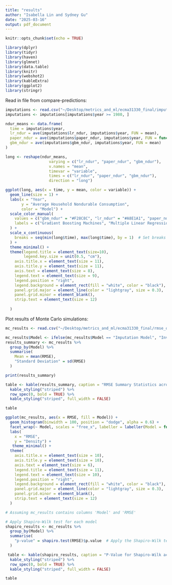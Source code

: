 ```yaml
---
title: "results"
author: "Isabella Lin and Sydney Gu"
date: "2025-03-16"
output: pdf_document
---
```


```r
knitr::opts_chunk$set(echo = TRUE)
```

```r
library(dplyr)
library(tidyr)
library(haven)
library(glmnet)
library(data.table)
library(knitr)
library(webshot2)
library(kableExtra)
library(ggplot2)
library(stringr)
```

Read in file from compare-predictions:
```r
imputations <- read.csv("~/Desktop/metrics_and_ml/ecma31330_final/imputed-psid.csv")
imputations <- imputations[imputations$year >= 1980, ]
```

```r
ndur_means <- data.frame(
  time = imputations$year,
  lr_ndur = ave(imputations$lr_ndur, imputations$year, FUN = mean),
  paper_ndur = ave(imputations$paper_ndur, imputations$year, FUN = function(x) mean(x, na.rm=TRUE)),
  gbm_ndur = ave(imputations$gbm_ndur, imputations$year, FUN = mean)
)

long <- reshape(ndur_means, 
                   varying = c("lr_ndur", "paper_ndur", "gbm_ndur"), 
                   v.names = "mean", 
                   timevar = "variable", 
                   times = c("lr_ndur", "paper_ndur", "gbm_ndur"), 
                   direction = "long")

ggplot(long, aes(x = time, y = mean, color = variable)) + 
  geom_line(size = 1) + 
  labs(x = "Year", 
       y = "Average Household Nondurable Consumption",
       color = "Model") +
  scale_color_manual(
    values = c("gbm_ndur" = "#F28C8C", "lr_ndur" = "#A8E1A1", "paper_ndur" = "#A8C9F0"),  # Assign colors to each line
    labels = c("Gradient Boosting Machines", "Multiple Linear Regression", "Inversion Model")  # Rename legend items
  ) +
  scale_x_continuous(
    breaks = seq(min(long$time), max(long$time), by = 1)  # Set breaks to every year
  ) +
  theme_minimal() +
  theme(legend.title = element_text(size=10),
        legend.key.size = unit(0.5, "cm"),
    axis.title.x = element_text(size = 11), 
    axis.title.y = element_text(size = 11),  
    axis.text = element_text(size = 8),  
    legend.text = element_text(size = 9),  
    legend.position = "right", 
    legend.background = element_rect(fill = "white", color = "black"),  
    panel.grid.major = element_line(color = "lightgray", size = 0.3),  
    panel.grid.minor = element_blank(),  
    strip.text = element_text(size = 12)  
  
  )
```

Plot results of Monte Carlo simulations:
```r
mc_results <- read.csv("~/Desktop/metrics_and_ml/ecma31330_final/rmse_out.csv")
```

\setcounter{table}{1}
```r
mc_results$Model <- ifelse(mc_results$Model == "Imputation Model", "Inversion Model", mc_results$Model)
results_summary <- mc_results %>%
  group_by(Model) %>%
  summarise(
    Mean = mean(RMSE),
    "Standard Deviation" = sd(RMSE)
  )

print(results_summary)

table <- kable(results_summary, caption = "RMSE Summary Statistics across Models") %>%
  kable_styling("striped") %>%
  row_spec(0, bold = TRUE) %>%
  kable_styling("striped", full_width = FALSE)

table
```
```r
ggplot(mc_results, aes(x = RMSE, fill = Model)) +
  geom_histogram(binwidth = 100, position = "dodge", alpha = 0.6) +  
  facet_wrap(~ Model, scales = "free_x", labeller = labeller(Model = function(x) str_wrap(x, width = 10))) +
  labs(
    x = "RMSE",
    y = "Density") +
   theme_minimal() +  
  theme(
    axis.title.x = element_text(size = 10), 
    axis.title.y = element_text(size = 10),  
    axis.text = element_text(size = 6),  
    legend.title = element_text(size = 11), 
    legend.text = element_text(size = 10),  
    legend.position = "right", 
    legend.background = element_rect(fill = "white", color = "black"),  
    panel.grid.major = element_line(color = "lightgray", size = 0.3),  
    panel.grid.minor = element_blank(),  
    strip.text = element_text(size = 12)  
  )
```

```r


# Assuming mc_results contains columns 'Model' and 'RMSE'

# Apply Shapiro-Wilk test for each model
shapiro_results <- mc_results %>%
  group_by(Model) %>%
  summarise(
    "p-value" = shapiro.test(RMSE)$p.value  # Apply the Shapiro-Wilk test
  )

 table <- kable(shapiro_results, caption = "P-Value for Shapiro-Wilk across Models") %>%
  kable_styling("striped") %>%
  row_spec(0, bold = TRUE) %>%
  kable_styling("striped", full_width = FALSE)

table

```

